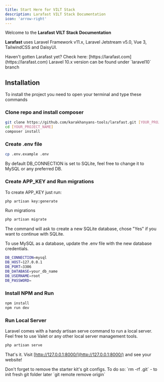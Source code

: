 ```yaml
---
title: Start Here for VILT Stack
description: Larafast VILT Stack Documentation
icon: 'arrow-right'
---
```


Welcome to the **Larafast VILT Stack Documentation**

**Larafast** uses Laravel Framework v11.x, Laravel Jetstream v5.0, Vue 3, TailwindCSS and DaisyUI.

<Tip>
Haven't gotten Larafast yet? Check here: [https://larafast.com](https://larafast.com)
</Tip>

<Warning>
Laravel 10.x version can be found under `laravel10` branch
</Warning>

## Installation

To install the project you need to open your terminal and type these commands

### Clone repo and install composer

```bash
git clone https://github.com/karakhanyans-tools/larafast.git [YOUR_PROJECT_NAME]
cd [YOUR_PROJECT_NAME]
composer install
```

### Create .env file

```bash
cp .env.example .env
```

<Tip>
By default DB_CONNECTION is set to SQLite, feel free to change it to MySQL or any preferred DB.
</Tip>

### Create APP_KEY and Run migrations

To create APP_KEY just run:

```bash
php artisan key:generate
```

Run migrations

```bash
php artisan migrate
```

The command will ask to create a new SQLite database, chose "Yes" if you want to continue with SQLite.

To use MySQL as a database, update the .env file with the new database credentials.

```bash .env
DB_CONNECTION=mysql
DB_HOST=127.0.0.1
DB_PORT=3306
DB_DATABASE=your_db_name
DB_USERNAME=root
DB_PASSWORD=
```

### Install NPM and Run

```bash
npm install
npm run dev
```

### Run Local Server

Laravel comes with a handy artisan serve command to run a local server. Feel free to use Valet or any other local server management tools.

```bash
php artisan serve
```

That's it. Visit [http://127.0.0.1:8000/](http://127.0.0.1:8000/) and see your website!

<Warning>
Don't forget to remove the starter kit's git configs. To do so: `rm -rf .git` - to init fresh git folder later `git remote remove origin`
</Warning>

